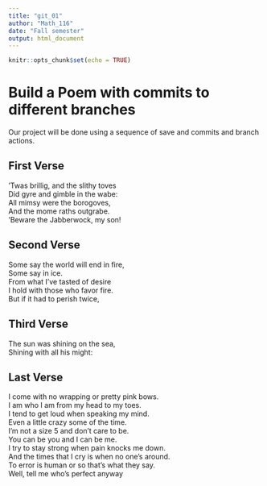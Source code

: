 ---
title: "git_01"
author: "Math_116"
date: "Fall semester"
output: html_document
---

```{r setup, include=FALSE}
knitr::opts_chunk$set(echo = TRUE)
```
# Build a Poem with commits to different branches
Our project will be done using a sequence of save and commits and branch actions.
<!-- Do not modify or change any text in "!--" bracketed areas such as this --- these are instructions to
you, if you change any of this the git program will notice it and compromise your git merging strategy !-->

## First Verse 
<!--Put the first five lines of a poem by Lewis Carrol in this section!-->

'Twas brillig, and the slithy toves  
Did gyre and gimble in the wabe:  
All mimsy were the borogoves,  
And the mome raths outgrabe.  
'Beware the Jabberwock, my son!  

## Second Verse
<!--Put the first five lines of a poem by Robert Frost here!-->

Some say the world will end in fire,  
Some say in ice.  
From what I've tasted of desire  
I hold with those who favor fire.  
But if it had to perish twice,  

## Third Verse
<!--Put the first two verses of The Walrus and the Carpenter here!-->

The sun was shining on the sea,  
Shining with all his might:  

## Last Verse
<!--Put a short poem of your choice 8-20 lines,here!-->

I come with no wrapping or pretty pink bows.   
 I am who I am from my head to my toes.  
 I tend to get loud when speaking my mind.   
 Even a little crazy some of the time.   
 I'm not a size 5 and don't care to be.   
 You can be you and I can be me.   
 I try to stay strong when pain knocks me down.   
 And the times that I cry is when no one's around.   
 To error is human or so that's what they say.   
 Well, tell me who's perfect anyway  
